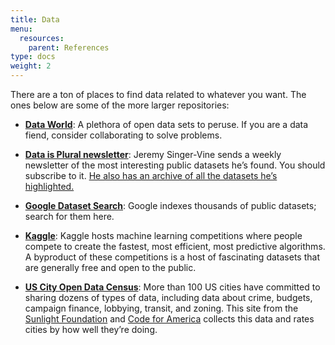 ```yaml
---
title: Data
menu:
  resources:
    parent: References
type: docs
weight: 2
---
```


There are a ton of places to find data related to whatever you want. The ones below are some of the more larger repositories:

- [**Data World**](http://www.threesixtygiving.org/data/data-registry/){target="_blank"}: A plethora of open data sets to peruse. If you are a data fiend, consider collaborating to solve problems.

- [**Data is Plural newsletter**](https://tinyletter.com/data-is-plural){target="_blank"}: Jeremy Singer-Vine sends a weekly newsletter of the most interesting public datasets he's found. You should subscribe to it. [He also has an archive of all the datasets he's highlighted.](https://docs.google.com/spreadsheets/d/1wZhPLMCHKJvwOkP4juclhjFgqIY8fQFMemwKL2c64vk/edit#gid=0){target="_blank"}

- [**Google Dataset Search**](https://toolbox.google.com/datasetsearch){target="_blank"}: Google indexes thousands of public datasets; search for them here.

- [**Kaggle**](https://www.kaggle.com/datasets){target="_blank"}: Kaggle hosts machine learning competitions where people compete to create the fastest, most efficient, most predictive algorithms. A byproduct of these competitions is a host of fascinating datasets that are generally free and open to the public. 

- [**US City Open Data Census**](http://us-cities.survey.okfn.org/){target="_blank"}: More than 100 US cities have committed to sharing dozens of types of data, including data about crime, budgets, campaign finance, lobbying, transit, and zoning. This site from the [Sunlight Foundation](http://sunlightfoundation.com/) and [Code for America](http://www.codeforamerica.org//) collects this data and rates cities by how well they're doing.
